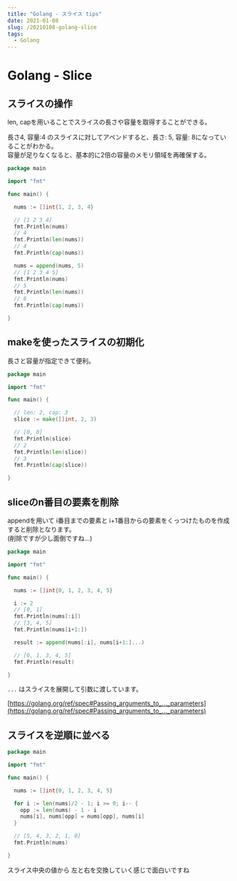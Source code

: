```yaml
---
title: "Golang - スライス tips"
date: 2021-01-08
slug: /20210108-golang-slice
tags:
  - Golang
---
```



# Golang - Slice

## スライスの操作

len, capを用いることでスライスの長さや容量を取得することができる。  

長さ4, 容量:4 のスライスに対してアペンドすると、長さ: 5, 容量: 8になっていることがわかる。  
容量が足りなくなると、基本的に2倍の容量のメモリ領域を再確保する。  

```go
package main

import "fmt"

func main() {

  nums := []int{1, 2, 3, 4}

  // [1 2 3 4]
  fmt.Println(nums)
  // 4
  fmt.Println(len(nums))
  // 4
  fmt.Println(cap(nums))

  nums = append(nums, 5)
  // [1 2 3 4 5]
  fmt.Println(nums)
  // 5
  fmt.Println(len(nums))
  // 8
  fmt.Println(cap(nums))

}

```


## makeを使ったスライスの初期化

長さと容量が指定できて便利。

```go
package main

import "fmt"

func main() {

  // len: 2, cap: 3
  slice := make([]int, 2, 3)

  // [0, 0]
  fmt.Println(slice)
  // 2
  fmt.Println(len(slice))
  // 3
  fmt.Println(cap(slice))

}
```


## sliceのn番目の要素を削除

appendを用いて i番目までの要素と i+1番目からの要素をくっつけたものを作成すると削除となります。   
(削除ですが少し面倒ですね...)

```go
package main

import "fmt"

func main() {

  nums := []int{0, 1, 2, 3, 4, 5}

  i := 2
  // [0, 1]
  fmt.Println(nums[:i])
  // [3, 4, 5]
  fmt.Println(nums[i+1:])

  result := append(nums[:i], nums[i+1:]...)

  // [0, 1, 3, 4, 5]
  fmt.Println(result)

}
```

`...` はスライスを展開して引数に渡しています。

[https://golang.org/ref/spec#Passing_arguments_to_..._parameters](https://golang.org/ref/spec#Passing_arguments_to_..._parameters)



## スライスを逆順に並べる


```go
package main

import "fmt"

func main() {

  nums := []int{0, 1, 2, 3, 4, 5}

  for i := len(nums)/2 - 1; i >= 0; i-- {
    opp := len(nums) - 1 - i
    nums[i], nums[opp] = nums[opp], nums[i]
  }

  // [5, 4, 3, 2, 1, 0]
  fmt.Println(nums)

}
```

スライス中央の値から
左と右を交換していく感じで面白いですね


